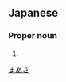 ==Japanese==
{{ja-kanjitab|真|麻}}

===Proper noun===
{{ja-pos|proper|まあさ}}

# {{given name|female|lang=ja}}

[[Category:Japanese female given names|まあさ]]